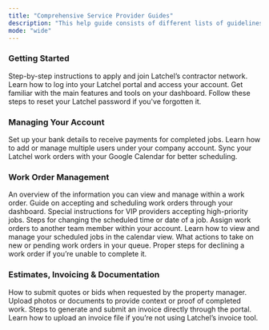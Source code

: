 ```yaml
---
title: "Comprehensive Service Provider Guides"
description: "This help guide consists of different lists of guidelines meant to help you as a service provider."
mode: "wide"
---
```


### **Getting Started**

<Card title="A Guide in Joining Latchel Contractor Network" icon="screen-users" iconType="duotone" horizontal>
  Step-by-step instructions to apply and join Latchel’s contractor network.
</Card>

<CardGroup cols={2}>
  <Card title="Accessing Your Latchel Portal (Service Providers)" icon="person-to-portal" iconType="duotone" horizontal>
    Learn how to log into your Latchel portal and access your account.
  </Card>
  <Card title="An Overview of the Service Provider Dashboard" icon="chalkboard-user" iconType="duotone" horizontal>
    Get familiar with the main features and tools on your dashboard.
  </Card>
  <Card title="Resetting Your Latchel Password (Service Provider)" icon="shield-keyhole" iconType="duotone" horizontal>
    Follow these steps to reset your Latchel password if you've forgotten it.
  </Card>
</CardGroup>

### **Managing Your Account**

<Card title="Adding Bank Account Information (Service Provider)" icon="money-check-dollar-pen" iconType="duotone" horizontal>
  Set up your bank details to receive payments for completed jobs.
</Card>

<CardGroup cols={2}>
  <Card title="Managing Service Provider Users" icon="images-user" iconType="duotone" horizontal>
    Learn how to add or manage multiple users under your company account.
  </Card>
  <Card title="Google Calendar Integration (Service Provider)" icon="calendar-day" iconType="duotone" horizontal>
    Sync your Latchel work orders with your Google Calendar for better scheduling.
  </Card>
</CardGroup>

### **Work Order Management**

<Card title="A Service Provider's Guide in Updating a Work Order" icon="swords-laser" iconType="duotone" horizontal>
  An overview of the information you can view and manage within a work order.
</Card>

<CardGroup cols={2}>
  <Card title="How to Accept and Schedule Work Orders (Service Providers)" icon="calendar-lines-pen" iconType="duotone" horizontal>
    Guide on accepting and scheduling work orders through your dashboard.
  </Card>
  <Card title="Accepting Work Orders as a VIP Service Provider" icon="calendar-check" iconType="duotone" horizontal>
    Special instructions for VIP providers accepting high-priority jobs.
  </Card>
  <Card title="Rescheduling Work Orders in Latchel (Service Provider)" icon="calendar-pen" iconType="duotone" horizontal>
    Steps for changing the scheduled time or date of a job.
  </Card>
  <Card title="Scheduling Work Orders for Another User within the Company" icon="calendar-users" iconType="duotone" horizontal>
    Assign work orders to another team member within your account.
  </Card>
  <Card title="Viewing Work Order Calendar (Service Providers)" icon="calendar-circle-user" iconType="duotone" horizontal>
    Learn how to view and manage your scheduled jobs in the calendar view.
  </Card>
  <Card title="Taking Action on Open Work Orders (Service Providers)" icon="clipboard-check" iconType="duotone" horizontal>
    What actions to take on new or pending work orders in your queue.
  </Card>
  <Card title="How to Reject a Work Order (Service Provider)" icon="file-xmark" iconType="duotone" horizontal>
    Proper steps for declining a work order if you’re unable to complete it.
  </Card>
</CardGroup>

### **Estimates, Invoicing & Documentation**

<Card title="Submitting an Estimate or Bid on a Work Order (Service Provider)" icon="money-bill-trend-up" iconType="duotone" horizontal>
  How to submit quotes or bids when requested by the property manager.
</Card>

<CardGroup cols={2}>
  <Card title="Adding Images/Files to a Work Order (Service Providers)" icon="image" iconType="duotone" horizontal>
    Upload photos or documents to provide context or proof of completed work.
  </Card>
  <Card title="How to Create an Invoice (Service Providers)" icon="file-invoice-dollar" iconType="duotone" horizontal>
    Steps to generate and submit an invoice directly through the portal.
  </Card>
  <Card title="Uploading an Invoice (Service Providers)" icon="file-invoice" iconType="duotone" horizontal>
    Learn how to upload an invoice file if you’re not using Latchel’s invoice tool.
  </Card>
</CardGroup>